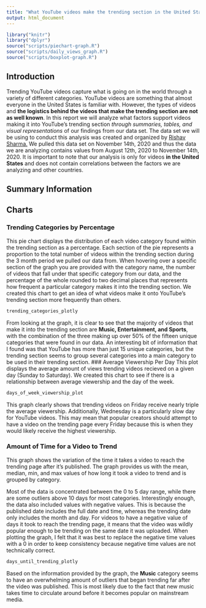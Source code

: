 ```yaml
---
title: "What YouTube videos make the trending section in the United States?"
output: html_document
---
```


```r
library("knitr")
library("dplyr")
source("scripts/piechart-graph.R")
source("scripts/daily_views_graph.R")
source("scripts/boxplot-graph.R")
```
## Introduction

Trending YouTube videos capture what is going on in the world through a variety
of different categories. YouTube videos are something that almost everyone in 
the United States is familiar with. However, the types of videos and **the 
logistics behind the videos that make the trending section are not as 
well known**. In this report we will analyze what factors support videos making 
it into YouTube's trending section _through summaries, tables, and visual 
representations_ of our findings from our data set. The data set we will be
using to conduct this analysis was created and organized by 
[Rishav Sharma.](https://www.kaggle.com/rsrishav/youtube-trending-video-dataset?select=US_youtube_trending_data.csv)
We pulled this data set on November 14th, 2020 and thus the data we are 
analyzing contains values from August 12th, 2020 to November 14th, 2020. It is 
important to note that our analysis is only for videos **in the United States** 
and does not contain correlations between the factors we are analyzing and other 
countries.

## Summary Information


## Charts

### Trending Categories by Percentage
This pie chart displays the distribution of each video category found within the
trending section as a percentage. Each section of the pie represents a 
proportion to the total number of videos within the trending section during the 
3 month period we pulled our data from. When hovering over a specific section of
the graph you are provided with the category name, the number of videos that 
fall under that specific category from our data, and the percentage of the whole
rounded to two decimal places that represents how frequent a particular
category makes it into the trending section. We created this chart to get an 
idea of what videos make it onto YouTube's trending section more frequently than
others.

```r
trending_categories_plotly
```

From looking at the graph, it is clear to see that the majority of videos that 
make it into the trending section are **Music, Entertainment, and Sports**, with
the combination of the three making up over 50% of the fifteen unique categories
that were found in our data. An interesting bit of information that I found was
that YouTube has more than just 15 unique categories, but the trending section
seems to group several categories into a main category to be used in their
trending section. 
### Average Viewership Per Day
This plot displays the average amount of views trending videos recieved on a given day (Sunday to Saturday). We created this chart to see if there is a relationship between average viewership and the day of the week. 

```r
days_of_week_viewership_plot
```

This graph clearly shows that trending videos on Friday receive nearly triple the average viewership. Additionally, Wednesday is a particularly slow day for YouTube videos. This may mean that popular creators should attempt to have a video on the trending page every Friday because this is when they would likely receive the highest viewership.

### Amount of Time for a Video to Trend
This graph shows the variation of the time it takes a video to reach the
trending page after it's published. The graph provides us with the mean, median, 
min, and max values of how long it took a video to trend and is grouped by 
category.\

Most of the data is concentrated between the 0 to 5 day range, while 
there are some outliers above 10 days for most categories. Interestingly enough, 
the data also included values with negative values. This is because the 
published date includes the full date and time, whereas the trending date only 
includes the month and day. For videos to have a negative value of days it took 
to reach the trending page, it means that the video was wildly popular enough to
be trending on the same date it was uploaded. When plotting the graph, I felt 
that it was best to replace the negative time values with a 0 in order to keep 
consistency because negative time values are not technically correct.
```r
days_until_trending_plotly
```
Based on the information provided by the graph, the **Music** category seems to 
have an overwhelming amount of outliers that began trending far after the video 
was published. This is most likely due to the fact that new music takes time to 
circulate around before it becomes popular on mainstream media.